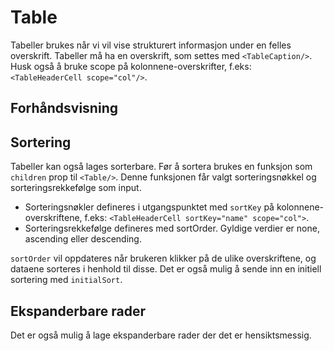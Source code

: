 
<Meta of={TableStories} />

# Table

Tabeller brukes når vi vil vise strukturert informasjon under en felles overskrift.
Tabeller må ha en overskrift, som settes med `<TableCaption/>`. Husk også å bruke scope på kolonnene-overskrifter, f.eks: `<TableHeaderCell scope="col"/>`.

<InstallImport
    packageName="@sb1/ffe-tables-react"
    dependencies={dependencies}
/>

## Forhåndsvisning

<Canvas of={TableStories.Standard} />
<Controls of={TableStories.Standard} />

## Sortering

Tabeller kan også lages sorterbare. Før å sortera brukes en funksjon som `children` prop til `<Table/>`. Denne funksjonen får valgt sorteringsnøkkel og sorteringsrekkefølge som input.

- Sorteringsnøkler defineres i utgangspunktet med `sortKey` på kolonnene-overskriftene, f.eks: `<TableHeaderCell sortKey="name" scope="col">`.
- Sorteringsrekkefølge defineres med sortOrder. Gyldige verdier er none, ascending eller descending.

`sortOrder` vil oppdateres når brukeren klikker på de ulike overskriftene, og dataene sorteres i henhold til disse. Det er også mulig å sende inn en initiell sortering med `initialSort`.

<Canvas of={TableStories.Sortable} />

## Ekspanderbare rader

Det er også mulig å lage ekspanderbare rader der det er hensiktsmessig.

<Canvas of={TableStories.Expandable} />
